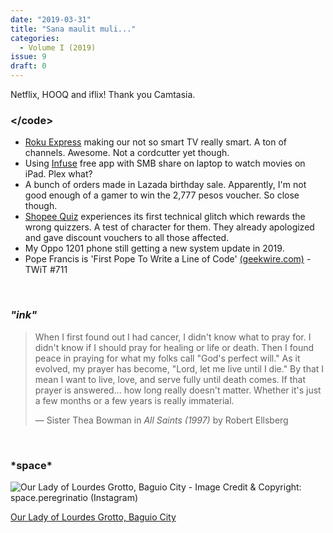 ```yaml
---
date: "2019-03-31"
title: "Sana maulit muli..."
categories:
  - Volume I (2019)
issue: 9
draft: 0
---
```


Netflix, HOOQ and iflix! Thank you Camtasia.

### &lt;/code&gt;
- [Roku Express][1] making our not so smart TV really smart. A ton of channels. Awesome. Not a cordcutter yet though.
- Using [Infuse][2] free app with SMB share on laptop to watch movies on iPad. Plex what?
- A bunch of orders made in Lazada birthday sale. Apparently, I'm not good enough of a gamer to win the 2,777 pesos voucher. So close though.
- [Shopee Quiz][3] experiences its first technical glitch which rewards the wrong quizzers. A test of character for them. They already apologized and gave discount vouchers to all those affected.
- My Oppo 1201 phone still getting a new system update in 2019.
- Pope Francis is 'First Pope To Write a Line of Code' [(geekwire.com)][4] - TWiT #711

<br />

### *"ink"*
> When I first found out I had cancer, I didn't know what to pray for. I didn't know if I should pray for healing or life or death. Then I found peace in praying for what my folks call "God's perfect will." As it evolved, my prayer has become, "Lord, let me live until I die." By that I mean I want to live, love, and serve fully until death comes. If that prayer is answered... how long really doesn't matter. Whether it's just a few months or a few years is really immaterial.
> 
> &mdash; Sister Thea Bowman in *All Saints (1997)* by Robert Ellsberg

<br />

### \***space**\*

![Our Lady of Lourdes Grotto, Baguio City - Image Credit & Copyright: space.peregrinatio (Instagram)](./our-lady-of-lourdes-grotto-baguio.jpg "Our Lady of Lourdes Grotto, Baguio City - Image Credit & Copyright: space.peregrinatio (Instagram)")

<p class="image-caption"> 

[Our Lady of Lourdes Grotto, Baguio City][space]

</p>



[space]:https://www.instagram.com/p/BwCpEOkgxm-/
[1]:https://www.roku.com/
[2]:https://itunes.apple.com/ph/developer/firecore-llc/id577130089
[3]:http://www.shopee.ph
[4]:https://www.geekwire.com/2019/pope-francis-taps-techs-higher-power-helps-write-code-alongside-code-org-founder/
